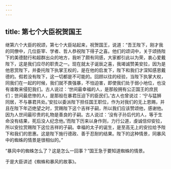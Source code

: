 ```yaml
---
---
---
```

title: 第七个大臣祝贺国王
---




继第六个大臣的祝颂，第七个大臣站起来，祝贺国王，说道：“吾王陛下，刚才我的同僚中，几位臣宰、学者、哲人恭祝陛下得子之喜。他们的颂词中，关于颂扬陛下的美德懿行和超群出众的地方，我听了颇有同感，大家都引此以为荣，衷心爱戴陛下，这是我们应尽的职责之一。现在就太子诞辰之喜，我竭诚赞美安拉，因为是他恩赏陛下，并委托陛下执掌王权的，是在他的启发下，陛下和我们才深知感恩戴德的。假若没有陛下，这一切都是不可能的。回顾以往的经验，当陛下执掌大权，同我们在一起的时候，我们就不畏强暴，不怕迫害，即使我们处于弱小地位，也没有谁敢来侵犯我们。古人说过：‘世间最幸福的人，是那般拥有公正国王的庶民们；世间最悲惨的人，是那般在暴君压迫下的臣民们。’古人也曾说过：‘宁与猛狮同居，不与暴君共处。’安拉以委派陛下担任国王职位，作为对我们的无上恩赐，并且在陛下年迈绝望之时，赏赐陛下这个吉祥子嗣，所以我们应该赞颂他，感谢他。因为人世间最珍贵的礼物是善良的子嗣。古人说过：‘没有子孙后代的人，等于生命没有结果，死后没人纪念他。’而陛下历来以身作则，力行公道，虔诚信仰安拉，所以安拉赏赐陛下这位吉祥的子嗣。幸福的太子的诞生，是至高无上的安拉给予陛下和我们的恩惠。这是陛下施行德政、善于忍耐的结果。陛下的这种情景，同暴风中的蜘蛛的情景是很相似的。”

“暴风中的蜘蛛怎么了？这是怎么一回事？”国王急于要知道蜘蛛的情景。

于是大臣讲述《蜘蛛和暴风的故事》。